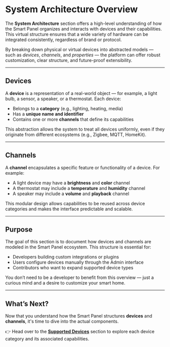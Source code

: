 # System Architecture Overview

The **System Architecture** section offers a high-level understanding of how the Smart Panel organizes and interacts with
devices and their capabilities. This virtual structure ensures that a wide variety of hardware can be integrated consistently,
regardless of brand or protocol.

By breaking down physical or virtual devices into abstracted models — such as *devices*, *channels*, and *properties* — the platform
can offer robust customization, clear structure, and future-proof extensibility.

---

## Devices

A **device** is a representation of a real-world object — for example, a light bulb, a sensor, a speaker, or a thermostat. Each device:

- Belongs to a **category** (e.g., lighting, heating, media)
- Has a **unique name and identifier**
- Contains one or more **channels** that define its capabilities

This abstraction allows the system to treat all devices uniformly, even if they originate from different ecosystems (e.g., Zigbee, MQTT, HomeKit).

---

## Channels

A **channel** encapsulates a specific feature or functionality of a device. For example:

- A light device may have a **brightness** and **color** channel
- A thermostat may include a **temperature** and **humidity** channel
- A speaker may include a **volume** and **playback** channel

This modular design allows capabilities to be reused across device categories and makes the interface predictable and scalable.

---

## Purpose

The goal of this section is to document how devices and channels are modeled in the Smart Panel ecosystem. This structure is essential for:

- Developers building custom integrations or plugins
- Users configure devices manually through the Admin interface
- Contributors who want to expand supported device types

You don’t need to be a developer to benefit from this overview — just a curious mind and a desire to customize your smart home.

---

## What’s Next?

Now that you understand how the Smart Panel structures **devices** and **channels**, it's time to dive into the actual components.

👉 Head over to the **[Supported Devices](/docs/system-architecture/supported-devices)** section to explore each device category and its associated capabilities.
